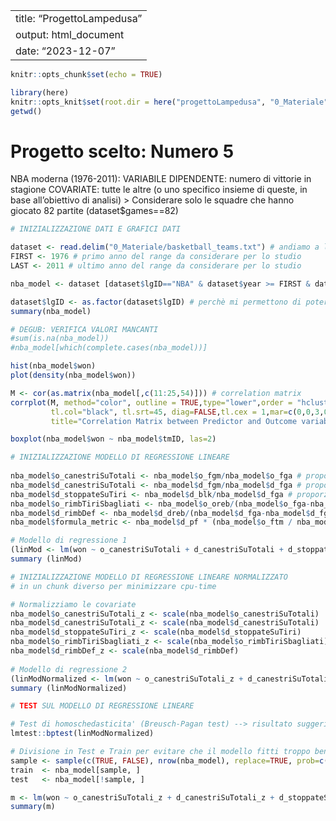 
---
title: "ProgettoLampedusa"
output: html_document
date: "2023-12-07"
---

```r

knitr::opts_chunk$set(echo = TRUE)

library(here)
knitr::opts_knit$set(root.dir = here("progettoLampedusa", "0_Materiale"))
getwd()

```

# Progetto scelto: Numero 5

NBA moderna (1976-2011): VARIABILE DIPENDENTE: numero di vittorie in stagione
COVARIATE: tutte le altre (o uno specifico insieme di queste, in base all'obiettivo di analisi)
> Considerare solo le squadre che hanno giocato 82 partite (dataset$games==82)

```r

# INIZIALIZZAZIONE DATI E GRAFICI DATI

dataset <- read.delim("0_Materiale/basketball_teams.txt") # andiamo a leggere il database fornito
FIRST <- 1976 # primo anno del range da considerare per lo studio
LAST <- 2011 # ultimo anno del range da considerare per lo studio

nba_model <- dataset [dataset$lgID=="NBA" & dataset$year >= FIRST & dataset$year <= LAST & dataset$games==82]

dataset$lgID <- as.factor(dataset$lgID) # perchè mi permettono di poter generare variabili dummy
summary(nba_model)

# DEGUB: VERIFICA VALORI MANCANTI
#sum(is.na(nba_model))
#nba_model[which(complete.cases(nba_model))]

hist(nba_model$won)
plot(density(nba_model$won))

M <- cor(as.matrix(nba_model[,c(11:25,54)])) # correlation matrix
corrplot(M, method="color", outline = TRUE,type="lower",order = "hclust",
         tl.col="black", tl.srt=45, diag=FALSE,tl.cex = 1,mar=c(0,0,3,0),
         title="Correlation Matrix between Predictor and Outcome variables")

boxplot(nba_model$won ~ nba_model$tmID, las=2)

```

```r

# INIZIALIZZAZIONE MODELLO DI REGRESSIONE LINEARE
  
nba_model$o_canestriSuTotali <- nba_model$o_fgm/nba_model$o_fga # proporzione tra tiri realizzati su tiri totali
nba_model$d_canestriSuTotali <- nba_model$d_fgm/nba_model$d_fga # proporzione tra tiri subiti su tiri totali
nba_model$d_stoppateSuTiri <- nba_model$d_blk/nba_model$d_fga # proporzione su quanti tiri tentati sono stati stoppati
nba_model$o_rimbTiriSbagliati <- nba_model$o_oreb/(nba_model$o_fga-nba_model$o_fgm) # percentuale di rimbalzi presi su tiri sbagliati in attacco
nba_model$d_rimbDef <- nba_model$d_dreb/(nba_model$d_fga-nba_model$d_fgm) # percentuale di rimbalzi difensivi presi in difesa
nba_model$formula_metric <- nba_model$d_pf * (nba_model$o_ftm / nba_model$o_fta)^2 * (nba_model$o_ftm / (nba_model$o_ftm + 2 * (nba_model$o_fgm - nba_model$o_3pm) + 3 * nba_model$o_3pm))

# Modello di regressione 1
(linMod <- lm(won ~ o_canestriSuTotali + d_canestriSuTotali + d_stoppateSuTiri + o_rimbTiriSbagliati + d_rimbDef + formula_metric, data = nba_model ))
summary (linMod)

```

```r

# INIZIALIZZAZIONE MODELLO DI REGRESSIONE LINEARE NORMALIZZATO
# in un chunk diverso per minimizzare cpu-time

# Normalizziamo le covariate
nba_model$o_canestriSuTotali_z <- scale(nba_model$o_canestriSuTotali)
nba_model$d_canestriSuTotali_z <- scale(nba_model$d_canestriSuTotali)
nba_model$d_stoppateSuTiri_z <- scale(nba_model$d_stoppateSuTiri)
nba_model$o_rimbTiriSbagliati_z <- scale(nba_model$o_rimbTiriSbagliati)
nba_model$d_rimbDef_z <- scale(nba_model$d_rimbDef)
  
# Modello di regressione 2
(linModNormalized <- lm(won ~ o_canestriSuTotali_z + d_canestriSuTotali_z + d_stoppateSuTiri_z + o_rimbTiriSbagliati_z + d_rimbDef_z, data = nba_model ))
summary (linModNormalized)


```

```r

# TEST SUL MODELLO DI REGRESSIONE LINEARE

# Test di homoschedasticita' (Breusch-Pagan test) --> risultato suggerisce omoschedasiticita'
lmtest::bptest(linModNormalized)

# Divisione in Test e Train per evitare che il modello fitti troppo bene sui nostri dati
sample <- sample(c(TRUE, FALSE), nrow(nba_model), replace=TRUE, prob=c(0.7,0.3))
train  <- nba_model[sample, ]
test   <- nba_model[!sample, ]

m <- lm(won ~ o_canestriSuTotali_z + d_canestriSuTotali_z + d_stoppateSuTiri_z + o_rimbTiriSbagliati_z + d_rimbDef_z, data = train)
summary(m)

```

